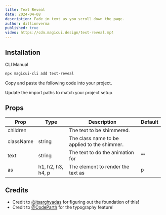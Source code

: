 ```yaml
---
title: Text Reveal
date: 2024-04-08
description: Fade in text as you scroll down the page.
author: dillionverma
published: true
video: https://cdn.magicui.design/text-reveal.mp4
---
```


<ComponentPreview name="text-reveal-demo" />

## Installation

<Tabs defaultValue="cli">

<TabsList>
  <TabsTrigger value="cli">CLI</TabsTrigger>
  <TabsTrigger value="manual">Manual</TabsTrigger>
</TabsList>
<TabsContent value="cli">

```bash
npx magicui-cli add text-reveal
```

</TabsContent>

<TabsContent value="manual">

<Steps>

<Step>Copy and paste the following code into your project.</Step>

<ComponentSource name="text-reveal" />

<Step>Update the import paths to match your project setup.</Step>

</Steps>

</TabsContent>

</Tabs>

## Props

| Prop      | Type              | Description                                  | Default |
| --------- | ----------------- | -------------------------------------------- | ------- |
| children  |                   | The text to be shimmered.                    |         |
| className | string            | The class name to be applied to the shimmer. |         |
| text      | string            | The text to do the animation for             | ""      |
| as        | h1, h2, h3, h4, p | The element to render the text as            | p       |

## Credits

- Credit to [@itsarghyadas](https://twitter.com/itsarghyadas) for figuring out the foundation of this!
- Credit to [@CodeParth](https://twitter.com/Code_Parth) for the typography feature!
